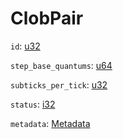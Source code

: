 # ClobPair

`id`: [u32]

`step_base_quantums`: [u64]

`subticks_per_tick`: [u32]

`status`: [i32]

`metadata`: [Metadata]

[u32]: /types/u32
[u64]: /types/u64
[i32]: /types/i32
[Metadata]: /types/metadata